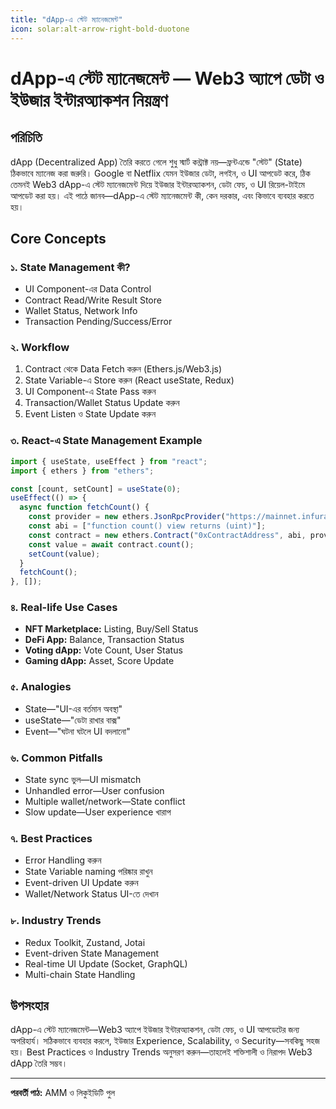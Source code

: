 ```yaml
---
title: "dApp-এ স্টেট ম্যানেজমেন্ট"
icon: solar:alt-arrow-right-bold-duotone
---
```


# dApp-এ স্টেট ম্যানেজমেন্ট — Web3 অ্যাপে ডেটা ও ইউজার ইন্টারঅ্যাকশন নিয়ন্ত্রণ

## পরিচিতি

dApp (Decentralized App) তৈরি করতে গেলে শুধু স্মার্ট কন্ট্রাক্ট নয়—ফ্রন্টএন্ডে "স্টেট" (State) ঠিকভাবে ম্যানেজ করা জরুরি। Google বা Netflix যেমন ইউজার ডেটা, লগইন, ও UI আপডেট করে, ঠিক তেমনই Web3 dApp-এ স্টেট ম্যানেজমেন্ট দিয়ে ইউজার ইন্টারঅ্যাকশন, ডেটা ফেচ, ও UI রিয়েল-টাইমে আপডেট করা হয়। এই পাঠে জানব—dApp-এ স্টেট ম্যানেজমেন্ট কী, কেন দরকার, এবং কিভাবে ব্যবহার করতে হয়।

## Core Concepts

### ১. State Management কী?
- UI Component-এর Data Control
- Contract Read/Write Result Store
- Wallet Status, Network Info
- Transaction Pending/Success/Error

### ২. Workflow
1. Contract থেকে Data Fetch করুন (Ethers.js/Web3.js)
2. State Variable-এ Store করুন (React useState, Redux)
3. UI Component-এ State Pass করুন
4. Transaction/Wallet Status Update করুন
5. Event Listen ও State Update করুন

### ৩. React-এ State Management Example
```javascript
import { useState, useEffect } from "react";
import { ethers } from "ethers";

const [count, setCount] = useState(0);
useEffect(() => {
  async function fetchCount() {
    const provider = new ethers.JsonRpcProvider("https://mainnet.infura.io/v3/YOUR_KEY");
    const abi = ["function count() view returns (uint)"];
    const contract = new ethers.Contract("0xContractAddress", abi, provider);
    const value = await contract.count();
    setCount(value);
  }
  fetchCount();
}, []);
```

### ৪. Real-life Use Cases
- **NFT Marketplace:** Listing, Buy/Sell Status
- **DeFi App:** Balance, Transaction Status
- **Voting dApp:** Vote Count, User Status
- **Gaming dApp:** Asset, Score Update

### ৫. Analogies
- State—"UI-এর বর্তমান অবস্থা"
- useState—"ডেটা রাখার বাক্স"
- Event—"ঘটনা ঘটলে UI বদলানো"

### ৬. Common Pitfalls
- State sync ভুল—UI mismatch
- Unhandled error—User confusion
- Multiple wallet/network—State conflict
- Slow update—User experience খারাপ

### ৭. Best Practices
- Error Handling করুন
- State Variable naming পরিষ্কার রাখুন
- Event-driven UI Update করুন
- Wallet/Network Status UI-তে দেখান

### ৮. Industry Trends
- Redux Toolkit, Zustand, Jotai
- Event-driven State Management
- Real-time UI Update (Socket, GraphQL)
- Multi-chain State Handling

## উপসংহার

dApp-এ স্টেট ম্যানেজমেন্ট—Web3 অ্যাপে ইউজার ইন্টারঅ্যাকশন, ডেটা ফেচ, ও UI আপডেটের জন্য অপরিহার্য। সঠিকভাবে ব্যবহার করলে, ইউজার Experience, Scalability, ও Security—সবকিছু সহজ হয়। Best Practices ও Industry Trends অনুসরণ করুন—তাহলেই শক্তিশালী ও নিরাপদ Web3 dApp তৈরি সম্ভব।

---

**পরবর্তী পাঠ:** AMM ও লিকুইডিটি পুল
